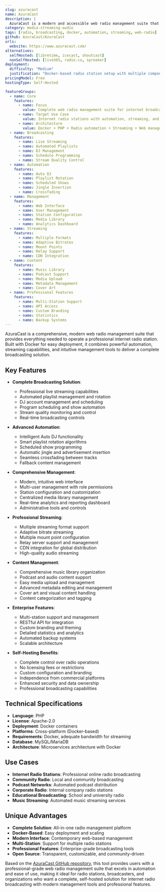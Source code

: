 ```yaml
---
slug: azuracast
name: AzuraCast
description: |
  AzuraCast is a modern and accessible web radio management suite that provides everything needed to run an internet radio station. Built with Docker, it offers professional broadcasting features, automation, and management tools for radio stations of all sizes.
category: media-streaming-audio
tags: [radio, broadcasting, docker, automation, streaming, web-radio]
github: AzuraCast/AzuraCast
urls:
  website: https://www.azuracast.com/
alternatives:
  selfHosted: [libretime, icecast, shoutcast]
  nonSelfHosted: [live365, radio.co, spreaker]
deployment:
  difficulty: "Medium"
  justification: "Docker-based radio station setup with multiple components. Requires configuration for broadcasting, automation, and streaming services."
pricingModel: Free
hostingType: Self-Hosted

featureGroups:
  - name: Core
    features:
      - name: Focus
        value: Complete web radio management suite for internet broadcasting
      - name: Target Use Case
        value: Internet radio stations with automation, streaming, and management
      - name: Architecture
        value: Docker + PHP + Radio automation + Streaming + Web management
  - name: Broadcasting
    features:
      - name: Live Streaming
      - name: Automated Playlists
      - name: DJ Management
      - name: Schedule Programming
      - name: Stream Quality Control
  - name: Automation
    features:
      - name: Auto DJ
      - name: Playlist Rotation
      - name: Scheduled Shows
      - name: Jingle Insertion
      - name: Crossfading
  - name: Management
    features:
      - name: Web Interface
      - name: User Management
      - name: Station Configuration
      - name: Media Library
      - name: Analytics Dashboard
  - name: Streaming
    features:
      - name: Multiple Formats
      - name: Adaptive Bitrates
      - name: Mount Points
      - name: Relay Support
      - name: CDN Integration
  - name: Content
    features:
      - name: Music Library
      - name: Podcast Support
      - name: Media Upload
      - name: Metadata Management
      - name: Cover Art
  - name: Professional Features
    features:
      - name: Multi-Station Support
      - name: API Access
      - name: Custom Branding
      - name: Statistics
      - name: Backup Systems
---
```


AzuraCast is a comprehensive, modern web radio management suite that provides everything needed to operate a professional internet radio station. Built with Docker for easy deployment, it combines powerful automation, streaming capabilities, and intuitive management tools to deliver a complete broadcasting solution.

## Key Features

- **Complete Broadcasting Solution**:

  - Professional live streaming capabilities
  - Automated playlist management and rotation
  - DJ account management and scheduling
  - Program scheduling and show automation
  - Stream quality monitoring and control
  - Real-time broadcasting controls

- **Advanced Automation**:

  - Intelligent Auto DJ functionality
  - Smart playlist rotation algorithms
  - Scheduled show programming
  - Automatic jingle and advertisement insertion
  - Seamless crossfading between tracks
  - Fallback content management

- **Comprehensive Management**:

  - Modern, intuitive web interface
  - Multi-user management with role permissions
  - Station configuration and customization
  - Centralized media library management
  - Real-time analytics and reporting dashboard
  - Administrative tools and controls

- **Professional Streaming**:

  - Multiple streaming format support
  - Adaptive bitrate streaming
  - Multiple mount point configuration
  - Relay server support and management
  - CDN integration for global distribution
  - High-quality audio streaming

- **Content Management**:

  - Comprehensive music library organization
  - Podcast and audio content support
  - Easy media upload and management
  - Advanced metadata editing and management
  - Cover art and visual content handling
  - Content categorization and tagging

- **Enterprise Features**:

  - Multi-station support and management
  - RESTful API for integration
  - Custom branding and theming
  - Detailed statistics and analytics
  - Automated backup systems
  - Scalable architecture

- **Self-Hosting Benefits**:
  - Complete control over radio operations
  - No licensing fees or restrictions
  - Custom configuration and branding
  - Independence from commercial platforms
  - Enhanced security and data ownership
  - Professional broadcasting capabilities

## Technical Specifications

- **Language**: PHP
- **License**: Apache-2.0
- **Deployment**: Docker containers
- **Platforms**: Cross-platform (Docker-based)
- **Requirements**: Docker, adequate bandwidth for streaming
- **Database**: MySQL/MariaDB
- **Architecture**: Microservices architecture with Docker

## Use Cases

- **Internet Radio Stations**: Professional online radio broadcasting
- **Community Radio**: Local and community broadcasting
- **Podcast Networks**: Automated podcast distribution
- **Corporate Radio**: Internal company radio stations
- **Educational Broadcasting**: School and university radio
- **Music Streaming**: Automated music streaming services

## Unique Advantages

- **Complete Solution**: All-in-one radio management platform
- **Docker-Based**: Easy deployment and scaling
- **Modern Interface**: Contemporary web-based management
- **Multi-Station**: Support for multiple radio stations
- **Professional Features**: Enterprise-grade broadcasting tools
- **Open Source**: Transparent, customizable, and community-driven

Based on the [AzuraCast GitHub repository](https://github.com/AzuraCast/AzuraCast), this tool provides users with a professional-grade web radio management suite that excels in automation and ease of use, making it ideal for radio stations, broadcasters, and organizations who want a complete, self-hosted solution for internet radio broadcasting with modern management tools and professional features.
